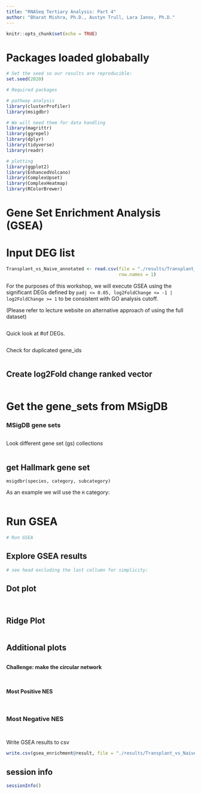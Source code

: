 ```yaml
---
title: "RNASeq Tertiary Analysis: Part 4"
author: "Bharat Mishra, Ph.D., Austyn Trull, Lara Ianov, Ph.D."
---
```



```r
knitr::opts_chunk$set(echo = TRUE)
```

# Packages loaded globabally

```r
# Set the seed so our results are reproducible:
set.seed(2020)

# Required packages

# pathway analysis
library(clusterProfiler)
library(msigdbr)

# We will need them for data handling
library(magrittr)
library(ggrepel)
library(dplyr)
library(tidyverse)
library(readr)

# plotting
library(ggplot2)
library(EnhancedVolcano)
library(ComplexUpset)
library(ComplexHeatmap)
library(RColorBrewer)
```

# Gene Set Enrichment Analysis (GSEA)

# Input DEG list

```r
Transplant_vs_Naive_annotated <- read.csv(file = "./results/Transplant_vs_Naive/Transplant_vs_Naive_annotated_DEGlist.csv",
                                          row.names = 1)
```


For the purposes of this workshop, we will execute GSEA using the significant DEGs defined by `padj <= 0.05, log2FoldChange <= -1 | log2FoldChange >= 1` to be consistent with GO analysis cutoff.

(Please refer to lecture website on alternative approach of using the full dataset)

```r

```

Quick look at #of DEGs.

```r

```

Check for duplicated gene_ids
```r

```

## Create log2Fold change ranked vector

```r

```

# Get the gene_sets from MSigDB

### MSigDB gene sets


```r

```

Look different gene set (gs) collections

```r

```


## get Hallmark gene set

```
msigdbr(species, category, subcategory)
```

As an example we will use the `H` category:

```r

```

# Run GSEA



```r
# Run GSEA

```

## Explore GSEA results

```r
# see head excluding the last collumn for simplicity:

```

## Dot plot

```r

```


```r

```


## Ridge Plot

```r

```

## Additional plots

```r

```


**Challenge: make the circular network**

```r

```


```r

```

#### Most Positive NES

```r

```

```r

```

### Most Negative NES

```r

```

```r

```

Write GSEA results to csv

```r
write.csv(gsea_enrichment@result, file = "./results/Transplant_vs_Naive/Transplant_vs_Naive_GSEA_hallmark_padj_fc.csv")
```

## session info

```r
sessionInfo()
```